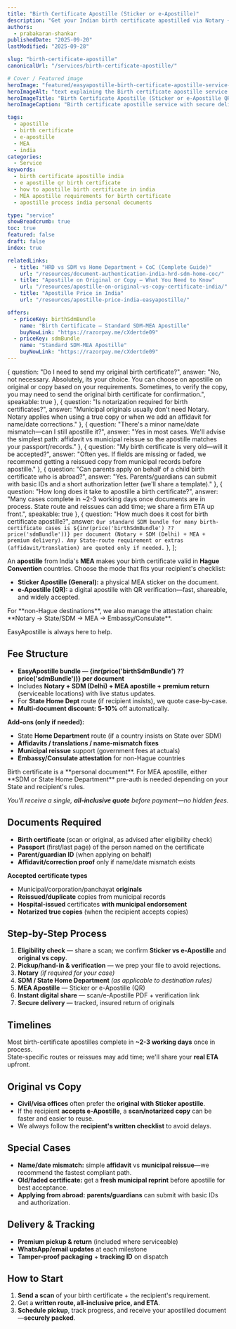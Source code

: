 ```yaml
---
title: "Birth Certificate Apostille (Sticker or e-Apostille)"
description: "Get your Indian birth certificate apostilled via Notary → SDM/State → MEA. Choose Sticker or e-Apostille (QR). Doorstep pickup, secure return in 2-4 days."
authors: 
  - prabakaran-shankar
publishedDate: "2025-09-20"
lastModified: "2025-09-28"

slug: "birth-certificate-apostille"
canonicalUrl: "/services/birth-certificate-apostille/"

# Cover / Featured image
heroImage: "featured/easyapostille-birth-certificate-apostille-service-india.png"
heroImageAlt: "text explaining the Birth certificate apostille service in India and price"
heroImageTitle: "Birth Certificate Apostille (Sticker or e-Apostille QR)"
heroImageCaption: "Birth certificate apostille service with secure delivery by EasyApostille"

tags:
  - apostille
  - birth certificate
  - e-apostille
  - MEA
  - india
categories:
  - Service
keywords:
  - birth certificate apostille india
  - e apostille qr birth certificate
  - how to apostille birth certificate in india
  - MEA apostille requirements for birth certificate
  - apostille process india personal documents

type: "service"
showBreadcrumb: true
toc: true
featured: false
draft: false
index: true

relatedLinks:
  - title: "HRD vs SDM vs Home Department + CoC (Complete Guide)"
    url: "/resources/document-authentication-india-hrd-sdm-home-coc/"
  - title: "Apostille on Original or Copy — What You Need to Know"
    url: "/resources/apostille-on-original-vs-copy-certificate-india/"
  - title: "Apostille Price in India"
    url: "/resources/apostille-price-india-easyapostille/"

offers:
  - priceKey: birthSdmBundle
    name: "Birth Certificate — Standard SDM-MEA Apostille"
    buyNowLink: "https://razorpay.me/cXdertde09"
  - priceKey: sdmBundle
    name: "Standard SDM-MEA Apostille"
    buyNowLink: "https://razorpay.me/cXdertde09"
---
```



  {
    question: "Do I need to send my original birth certificate?",
    answer: "No, not necessary. Absolutely, its your choice. You can choose on apostille on original or copy based on your requirements. Sometimes, to verify the copy, you may need to send the original birth certificate for confirmation.",
    speakable: true
  },
  {
    question: "Is notarization required for birth certificates?",
    answer: "Municipal originals usually don't need Notary. Notary applies when using a true copy or when we add an affidavit for name/date corrections."
  },
  {
    question: "There's a minor name/date mismatch—can I still apostille it?",
    answer: "Yes in most cases. We'll advise the simplest path: affidavit vs municipal reissue so the apostille matches your passport/records."
  },
  {
    question: "My birth certificate is very old—will it be accepted?",
    answer: "Often yes. If fields are missing or faded, we recommend getting a reissued copy from municipal records before apostille."
  },
  {
    question: "Can parents apply on behalf of a child birth certificate who is abroad?",
    answer: "Yes. Parents/guardians can submit with basic IDs and a short authorization letter (we'll share a template)."
  },
  {
    question: "How long does it take to apostille a birth certificate?",
    answer: "Many cases complete in ~2-3 working days once documents are in process. State route and reissues can add time; we share a firm ETA up front.",
    speakable: true
  },
  {
    question: "How much does it cost for birth certificate apostille?",
    answer: `Our standard SDM bundle for many birth-certificate cases is ${inr(price('birthSdmBundle') ?? price('sdmBundle'))} per document (Notary + SDM (Delhi) + MEA + premium delivery). Any State-route requirement or extras (affidavit/translation) are quoted only if needed.`
  },
];

An **apostille** from India's **MEA** makes your birth certificate valid in **Hague Convention** countries. Choose the mode that fits your recipient's checklist:

- **Sticker Apostille (General):** a physical MEA sticker on the document.  
- **e-Apostille (QR):** a digital apostille with QR verification—fast, shareable, and widely accepted.

<CalloutBox type="cta-secondary" class="mb-1">
  For **non-Hague destinations**, we also manage the attestation chain: **Notary → State/SDM → MEA → Embassy/Consulate**.

  <Anchor href="https://easyapostille.com">EasyApostille</Anchor> is always here to help.
</CalloutBox>

## Fee Structure

- **EasyApostille bundle — {inr(price('birthSdmBundle') ?? price('sdmBundle'))} per document**  
- Includes **Notary + SDM (Delhi) + MEA apostille + premium return** (serviceable locations) with live status updates.  
- For **State Home Dept** route (if recipient insists), we quote case-by-case. 
- **Multi-document discount:** **5-10%** off automatically.

**Add-ons (only if needed):**
- State **Home Department** route (if a country insists on State over SDM)  
- **Affidavits / translations / name-mismatch fixes**  
- **Municipal reissue** support (government fees at actuals)  
- **Embassy/Consulate attestation** for non-Hague countries

<CalloutBox type="info" class="mb-1">
  Birth certificate is a <Anchor href="/services/personal-documents-apostille/">**personal document**</Anchor>. For MEA apostille, either <Anchor href="/resources/document-authentication-india-coc-hrd-vs-sdm-home-state-attestation/">**SDM or State Home Department**</Anchor> pre-auth is needed depending on your State and recipient's rules.

  _You'll receive a single, **all-inclusive quote** before payment—no hidden fees._
</CalloutBox>


## Documents Required

- **Birth certificate** (scan or original, as advised after eligibility check)  
- **Passport** (first/last page) of the person named on the certificate  
- **Parent/guardian ID** (when applying on behalf)  
- **Affidavit/correction proof** only if name/date mismatch exists

**Accepted certificate types**

- Municipal/corporation/panchayat **originals**  
- **Reissued/duplicate** copies from municipal records  
- **Hospital-issued** certificates **with municipal endorsement**  
- **Notarized true copies** (when the recipient accepts copies)

## Step-by-Step Process

1. **Eligibility check** — share a scan; we confirm **Sticker vs e-Apostille** and **original vs copy**.  
2. **Pickup/hand-in & verification** — we prep your file to avoid rejections.  
3. **Notary** *(if required for your case)*  
4. **SDM / State Home Department** *(as applicable to destination rules)*  
5. **MEA Apostille** — Sticker or e-Apostille (QR)  
6. **Instant digital share** — scan/e-Apostille PDF + verification link  
7. **Secure delivery** — tracked, insured return of originals

## Timelines

Most birth-certificate apostilles complete in **~2-3 working days** once in process.  
State-specific routes or reissues may add time; we'll share your **real ETA** upfront.

## Original vs Copy

- **Civil/visa offices** often prefer the **original with Sticker apostille**.  
- If the recipient **accepts e-Apostille**, a **scan/notarized copy** can be faster and easier to reuse.  
- We always follow the **recipient's written checklist** to avoid delays.

## Special Cases

- **Name/date mismatch:** simple **affidavit** vs **municipal reissue**—we recommend the fastest compliant path.  
- **Old/faded certificate:** get a **fresh municipal reprint** before apostille for best acceptance.  
- **Applying from abroad:** **parents/guardians** can submit with basic IDs and authorization.

## Delivery & Tracking

- **Premium pickup & return** (included where serviceable)  
- **WhatsApp/email updates** at each milestone  
- **Tamper-proof packaging** + **tracking ID** on dispatch

## How to Start

1. **Send a scan** of your birth certificate + the recipient's requirement.  
2. Get a **written route, all-inclusive price, and ETA**.  
3. **Schedule pickup**, track progress, and receive your apostilled document—**securely packed**.


<FaqList
  items={faqItems}
  id="faq"
  class="post-faq mb-05 p-05"
  heading="Frequently Asked Questions"
  headingTag="h2"
  openAll={false}
  addSchema={true}
  addSpeakableSchema={true}
  htmlAnswers={false}
/>
